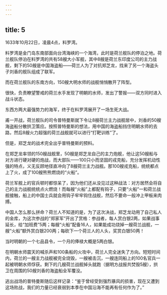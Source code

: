 ```yaml
---
---
---
```

title: 5
---



1633年10月22日，凌晨4点，料罗湾。

料罗湾是金门岛东南部面向台湾海峡的一个海湾，此时是荷兰舰队的停泊之地。荷兰舰队停泊在料罗湾的共有58艘大小军舰，其中8艘是荷兰东印度公司的主力战舰，剩下的50艘是中国海盗船——荷兰人为了对抗郑芝龙，找来了另一个海盗头子刘香的舰队组成了联军。

而在荷兰舰队的东南方向，150艘大明水师的战舰悄悄散开了阵型。

很快，负责瞭望警戒的荷兰水手发现了明朝的水师，发出了警报——双方同时进入战斗状态。

东西方两大最强势力的海军，终于在料罗湾展开了一场生死大战。

甫一开战，荷兰舰队的司令普特曼斯就下令让8艘荷兰主力战舰居中，刘香的50艘海盗船分散拱卫策应。按照普特曼斯的想法，用中国的海盗船挡住明朝水师的去路，然后8艘火力超强的荷兰战舰就可以进行“打靶训练”了。

但是，郑芝龙的战术完全出乎普特曼斯的预料。

在郑芝龙率领的150艘战舰里，50艘是郑芝龙自己的主力炮舰，他让这50艘船与对方进行硬对硬的炮战，而大部队——100只小而坚固的戎克船，充分发挥机动性强的特点，义无反顾地径直冲向了8艘荷兰主力战舰。那100艘戎克船，统统都点上了火，成了100艘熊熊燃烧的“火船”。

荷兰军舰上的官兵顿时都惊呆了，因为他们还从没见过这种战法：对方居然会将自己的主力战舰统统点火燃烧！而每艘“火船”上都配有钩子，只要“火船”一和荷兰战舰接触，船上的中国士兵就会用钩子牢牢钩住战舰，然后不要命一般冲上甲板来肉搏。

中国人怎么那么拼命？荷兰人不知道的是，为了这次决战，郑芝龙动用了自己私人的金库，为这次参战的“郑家军”开出了赏格：参战者，每人赏白银2两，如果战事延长，给“加班费”5两；每艘“火船”配备16人，如果能成功烧掉一艘荷兰战舰，一艘“火船”额外赏白银200两；每砍下一个荷兰人的人头，奖赏白银50两！

当时明朝的一个七品县令，一个月的俸禄大概是5两白银。

在明朝水师震天的喊杀声和100条船的火攻中，荷兰人完全迷失了方向。短短时间内，荷兰的一艘主力战舰被完全烧毁，一艘被击沉，一艘连同船上的100名官兵一起被明朝水师俘获。剩下的几艘荷兰战舰掉头就跑（据明方战报共焚毁5艘），拱卫在周围的50艘刘香的海盗船全军覆没。

逃出战场的普特曼斯随后这样记录：“鉴于曾经受到强烈暴风的损害，现在又遭到这场败战，我们的力量已经衰弱到本季在中国沿海不能再有任何作为了。”